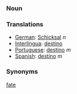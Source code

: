 === Noun ===

=== Translations ===
*[[German]]: [[Schicksal]] ''n''
*[[Interlingua]]: [[destino]]
*[[Portuguese]]: [[destino]] ''m''
*[[Spanish]]: [[destino]] ''m''

=== Synonyms ===
[[fate]]
